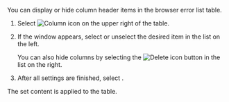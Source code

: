 <Title hashid='display-or-hide-column' level={props.level}> Displaying or hiding the table columns</Title>

<InDoc product="browser">

You can display or hide column header items in the browser error list table.

</InDoc>

1. Select ![Column icon](/img/ico-column.svg) on the upper right of the table.

2. If the <Cmdname sid="column_settings" className="uitext" /> window appears, select or unselect the desired item in the list on the left.

   You can also hide columns by selecting the ![Delete icon](/img/ico-close.svg) button in the list on the right.

3. After all settings are finished, select <Cmdname sid="BTN06053" className="uitext" />.

The set content is applied to the table.
